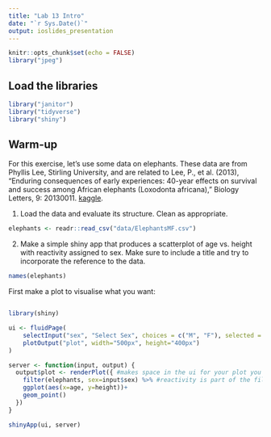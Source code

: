 ```yaml
---
title: "Lab 13 Intro"
date: "`r Sys.Date()`"
output: ioslides_presentation
---
```


```r
knitr::opts_chunk$set(echo = FALSE)
library("jpeg")
```

## Load the libraries
```r
library("janitor")
library("tidyverse")
library("shiny")
```

## Warm-up
For this exercise, let's use some data on elephants. These data are from Phyllis Lee, Stirling University, and are related to Lee, P., et al. (2013), "Enduring consequences of early experiences: 40-year effects on survival and success among African elephants (Loxodonta africana)," Biology Letters, 9: 20130011. [kaggle](https://www.kaggle.com/mostafaelseidy/elephantsmf).  

1. Load the data and evaluate its structure. Clean as appropriate.
```r
elephants <- readr::read_csv("data/ElephantsMF.csv")
```

2. Make a simple shiny app that produces a scatterplot of age vs. height with reactivity assigned to sex. Make sure to include a title and try to incorporate the reference to the data.

```r
names(elephants)
```
First make a plot to visualise what you want:
```r

  
```


```r
library(shiny)

ui <- fluidPage(
    selectInput("sex", "Select Sex", choices = c("M", "F"), selected = "M"),
    plotOutput("plot", width="500px", height="400px")
)

server <- function(input, output) {
  output$plot <- renderPlot({ #makes space in the ui for your plot you made in line 46
    filter(elephants, sex=input$sex) %>% #reactivity is part of the filter function
    ggplot(aes(x=age, y=height))+
    geom_point()
  })
}

shinyApp(ui, server)
```


```r

```